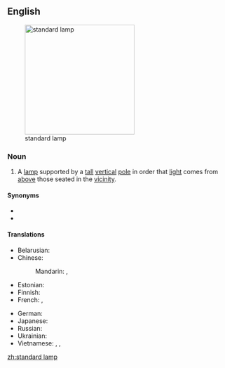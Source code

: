 ==English==
[[Image:Floor lamp (5906).JPG|thumb|250px|right|standard lamp]]

===Noun===
{{en-noun|sg=[[standard]] [[lamp]]}}

# A [[lamp]] supported by a [[tall]] [[vertical]] [[pole]] in order that [[light]] comes from [[above]] those seated in the [[vicinity]].

====Synonyms====
* {{l|en|floor lamp}}
* {{l|en|torchère}}

====Translations====
{{trans-top|a floor lamp supported by a pole}}
* Belarusian: {{t-|be|таршэр|m|tr=taršér|sc=Cyrl}}
* Chinese:
*: Mandarin: {{t|zh|落地燈|sc=Hani}}, {{t|zh|落地灯|tr=luòdìdēng|sc=Hani}}
* Estonian: {{t-|et|põrandalamp}}
* Finnish: {{t-|fi|jalkalamppu}}
* French: {{t+|fr|torchère|f}}, {{t-|fr|lampe à pied|f}}
{{trans-mid}}
* German: {{t+|de|Stehlampe|f}}
* Japanese: {{t-|ja|フロアスタンド|tr=furoasutando|sc=Jpan}}
* Russian: {{t+|ru|торшер|m|tr=toršér|sc=Cyrl}}
* Ukrainian: {{t-|uk|торшер|m|tr=toršér|sc=Cyrl}}
* Vietnamese: {{t-|vi|đèn chân đế}}, {{t-|vi|đèn chân hạc}}, {{t-|vi|đèn toóc-se}}
{{trans-bottom}}

[[zh:standard lamp]]